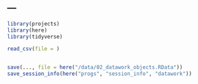 ---
---

```r
library(projects)
library(here)
library(tidyverse)
```


```r
read_csv(file = )
```


```r

```


```r
save(..., file = here("/data/02_datawork_objects.RData"))
save_session_info(here("progs", "session_info", "datawork"))
```
